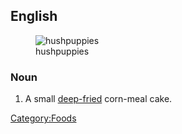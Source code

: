 ==English==
{{wikipedia}}
[[Image:Hushpuppies 5stack.jpg|thumb|hushpuppies]]
===Noun===
{{en-noun|hushpuppies}}
# {{context|southern|_|US}} A small [[deep-fried]] corn-meal cake.

[[Category:Foods]]